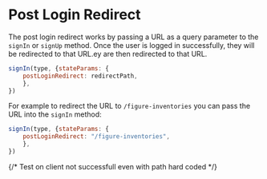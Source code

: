 

# Post Login Redirect

The post login redirect works by passing a URL as a query parameter to the `signIn` or `signUp` method. Once the user is logged in successfully, they will be redirected to that URL.ey are then redirected to that URL.

```js
signIn(type, {stateParams: {
	postLoginRedirect: redirectPath,
	},
})
```

For example to redirect the URL to `/figure-inventories` you can pass the URL into the `signIn` method:

```js
signIn(type, {stateParams: {
	postLoginRedirect: "/figure-inventories",
	},
})
```
{/* 
Test on client not successfull even with path hard coded
*/}
